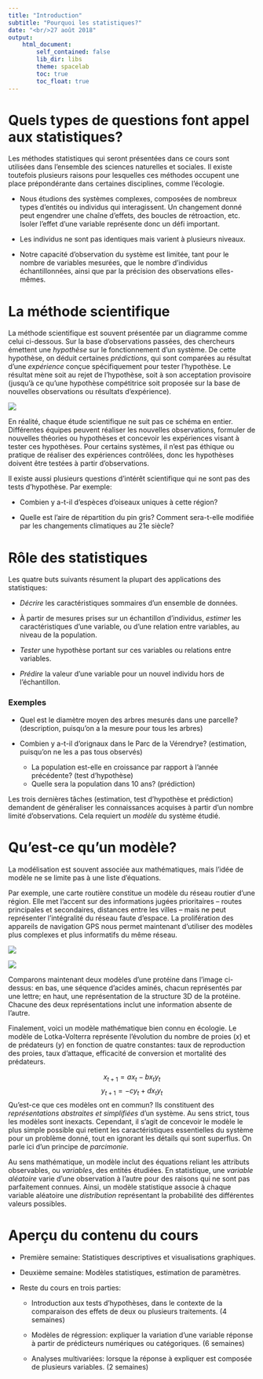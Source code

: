 ```yaml
---
title: "Introduction"
subtitle: "Pourquoi les statistiques?"
date: "<br/>27 août 2018"
output: 
    html_document:
        self_contained: false
        lib_dir: libs
        theme: spacelab
        toc: true
        toc_float: true
---
```


# Quels types de questions font appel aux statistiques?

Les méthodes statistiques qui seront présentées dans ce cours sont utilisées dans l'ensemble des sciences naturelles et sociales. Il existe toutefois plusieurs raisons pour lesquelles ces méthodes occupent une place prépondérante dans certaines disciplines, comme l'écologie.

- Nous étudions des systèmes complexes, composées de nombreux types d'entités ou individus qui interagissent. Un changement donné peut engendrer une chaîne d'effets, des boucles de rétroaction, etc. Isoler l'effet d'une variable représente donc un défi important.

- Les individus ne sont pas identiques mais varient à plusieurs niveaux.

- Notre capacité d'observation du système est limitée, tant pour le nombre de variables mesurées, que le nombre d'individus échantillonnées, ainsi que par la précision des observations elles-mêmes.


# La méthode scientifique

La méthode scientifique est souvent présentée par un diagramme comme celui ci-dessous. Sur la base d'observations passées, des chercheurs émettent une *hypothèse* sur le fonctionnement d'un système. De cette hypothèse, on déduit certaines *prédictions*, qui sont comparées au résultat d'une *expérience* conçue spécifiquement pour tester l'hypothèse. Le résultat mène soit au rejet de l'hypothèse, soit à son acceptation provisoire (jusqu'à ce qu'une hypothèse compétitrice soit proposée sur la base de nouvelles observations ou résultats d'expérience).

<img class="plain"  src="../images/methode_sci.png">

En réalité, chaque étude scientifique ne suit pas ce schéma en entier. Différentes équipes peuvent réaliser les nouvelles observations, formuler de nouvelles théories ou hypothèses et concevoir les expériences visant à tester ces hypothèses. Pour certains systèmes, il n'est pas éthique ou pratique de réaliser des expériences contrôlées, donc les hypothèses doivent être testées à partir d'observations.

Il existe aussi plusieurs questions d'intérêt scientifique qui ne sont pas des tests d'hypothèse. Par exemple:

- Combien y a-t-il d'espèces d'oiseaux uniques à cette région?

- Quelle est l'aire de répartition du pin gris? Comment sera-t-elle modifiée par les changements climatiques au 21e siècle?


# Rôle des statistiques

Les quatre buts suivants résument la plupart des applications des statistiques:

- *Décrire* les caractéristiques sommaires d'un ensemble de données.

- À partir de mesures prises sur un échantillon d'individus, *estimer* les caractéristiques d'une variable, ou d'une relation entre variables, au niveau de la population.

- *Tester* une hypothèse portant sur ces variables ou relations entre variables.

- *Prédire* la valeur d'une variable pour un nouvel individu hors de l'échantillon.

### Exemples

- Quel est le diamètre moyen des arbres mesurés dans une parcelle? (description, puisqu'on a la mesure pour tous les arbres)

- Combien y a-t-il d’orignaux dans le Parc de la Vérendrye? (estimation, puisqu'on ne les a pas tous observés)
    + La population est-elle en croissance par rapport à l’année précédente? (test d'hypothèse)
    + Quelle sera la population dans 10 ans? (prédiction)
    

Les trois dernières tâches (estimation, test d'hypothèse et prédiction) demandent de généraliser les connaissances acquises à partir d'un nombre limité d'observations. Cela requiert un *modèle* du système étudié.


# Qu'est-ce qu'un modèle?

La modélisation est souvent associée aux mathématiques, mais l'idée de modèle ne se limite pas à une liste d'équations.

Par exemple, une carte routière constitue un modèle du réseau routier d'une région. Elle met l'accent sur des informations jugées prioritaires -- routes principales et secondaires, distances entre les villes -- mais ne peut représenter l'intégralité du réseau faute d'espace. La prolifération des appareils de navigation GPS nous permet maintenant d'utiliser des modèles plus complexes et plus informatifs du même réseau.

![](../images/carte_routiere.gif)

![](../images/protein_seq.jpg)

Comparons maintenant deux modèles d'une protéine dans l'image ci-dessus: en bas, une séquence d'acides aminés, chacun représentés par une lettre; en haut, une représentation de la structure 3D de la protéine. Chacune des deux représentations inclut une information absente de l'autre.

Finalement, voici un modèle mathématique bien connu en écologie. Le modèle de Lotka-Volterra représente l'évolution du nombre de proies ($x$) et de prédateurs ($y$) en fonction de quatre constantes: taux de reproduction des proies, taux d'attaque, efficacité de conversion et mortalité des prédateurs.

$$ x_{t+1} = a x_t - b x_t y_t $$
$$ y_{t+1} = -c y_t + d x_t y_t $$
Qu'est-ce que ces modèles ont en commun? Ils constituent des *représentations abstraites et simplifiées* d'un système. Au sens strict, tous les modèles sont inexacts. Cependant, il s'agit de concevoir le modèle le plus simple possible qui retient les caractéristiques essentielles du système pour un problème donné, tout en ignorant les détails qui sont superflus. On parle ici d'un principe de *parcimonie*.

Au sens mathématique, un modèle inclut des équations reliant les attributs observables, ou *variables*, des entités étudiées. En statistique, une *variable aléatoire* varie d'une observation à l'autre pour des raisons qui ne sont pas parfaitement connues. Ainsi, un modèle statistique associe à chaque variable aléatoire une *distribution* représentant la probabilité des différentes valeurs possibles.


# Aperçu du contenu du cours

- Première semaine: Statistiques descriptives et visualisations graphiques.

- Deuxième semaine: Modèles statistiques, estimation de paramètres.

- Reste du cours en trois parties:

    + Introduction aux tests d'hypothèses, dans le contexte de la comparaison des effets de deux ou plusieurs traitements. (4 semaines)
    
    + Modèles de régression: expliquer la variation d'une variable réponse à partir de prédicteurs numériques ou catégoriques. (6 semaines)
    
    + Analyses multivariées: lorsque la réponse à expliquer est composée de plusieurs variables. (2 semaines)

